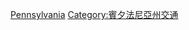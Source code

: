 {{commonscat|Rail transportation in Pennsylvania‎}}

[[Category:美國各州鐵路|Pennsylvania‎]]
[[Category:賓夕法尼亞州交通‎|Category:賓夕法尼亞州交通‎]]